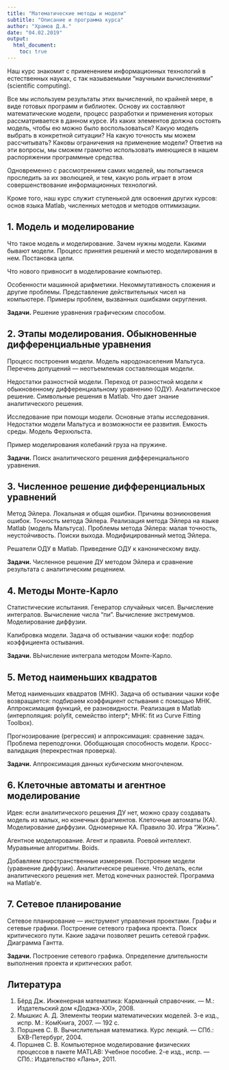 ```yaml
---
title: "Математические методы и модели"
subtitle: "Описание и программа курса"
author: "Храмов Д.А."
date: "04.02.2019"
output: 
  html_document:
    toc: true
---
```


Наш курс знакомит с применением информационных технологий в естественных науках, с так называемыми "научными вычислениями" (scientific computing).

Все мы используем результаты этих вычислений, по крайней мере, в виде готовых программ и библиотек. Основу их составляют математические модели, процесс разработки и применения которых рассматривается в данном курсе. Из каких элементов должна состоять модель, чтобы ею можно было воспользоваться? Какую модель выбрать в конкретной ситуации? На какую точность мы можем рассчитывать? Каковы ограничения на применение модели? Ответив на эти вопросы, мы сможем грамотно использовать имеющиеся в нашем распоряжении программные средства.

Одновременно с рассмотрением самих моделей, мы попытаемся проследить за их эволюцией, и тем, какую роль играет в этом совершенствование информационных технологий.

Кроме того, наш курс служит ступенькой для освоения других курсов: основ языка Matlab, численных методов и методов оптимизации.


## 1. Модель и моделирование

Что такое модель и моделирование. Зачем нужны модели. Какими бывают модели. 
Процесс принятия решений и место моделирования в нем. Постановка цели.

Что нового привносит в моделирование компьютер.

Особенности машинной арифметики. Некоммутативность сложения и другие проблемы. Представление действительных чисел на компьютере. Примеры проблем, вызванных ошибками округления.

**Задачи.** Решение уравнения графическим способом.


## 2. Этапы моделирования. Обыкновенные дифференциальные уравнения

Процесс построения модели. Модель народонаселения Мальтуса. Перечень допущений — неотъемлемая составляющая модели. 

Недостатки разностной модели. Переход от разностной модели к обыкновенному дифференциальному уравнению (ОДУ). Аналитическое решение. Символьные решения в Matlab. Что дает знание аналитического решения.

Исследование при помощи модели. Основные этапы исследования. Недостатки модели Мальтуса и возможности ее развития. Емкость среды. Модель Ферхюльста.

Пример моделирования колебаний груза на пружине.

**Задачи.** Поиск аналитического решения дифференциального уравнения.


## 3. Численное решение дифференциальных уравнений

Метод Эйлера. Локальная и общая ошибки. Причины возникновения ошибок. Точность метода Эйлера. Реализация метода Эйлера на языке Matlab (модель Мальтуса). Проблемы метода Эйлера: малая точность, неустойчивость. Поиски выхода. Модифицированный метод Эйлера.

Решатели ОДУ в Matlab. Приведение ОДУ к каноническому виду.

**Задачи.** Численное решение ДУ методом Эйлера и сравнение результата с аналитическим рещением.


## 4. Методы Монте-Карло

Статистические испытания. Генератор случайных чисел. Вычисление интегралов. Вычисление числа "пи". Вычисление экстремумов. Моделирование диффузии. 

Калибровка модели. Задача об остывании чашки кофе: подбор коэффициента остывания.

**Задачи.** ВЫчисление интеграла методом Монте-Карло.


## 5. Метод наименьших квадратов

Метод наименьших квадратов (МНК). Задача об остывании чашки кофе возвращается: подбираем коэффициент остывания с помощью МНК. Аппроксимация функций, ее разновидности. Реализация в Matlab (интерполяция: polyfit, семейство interp*; МНК: fit из Curve Fitting Toolbox).

Прогнозирование (регрессия) и аппроксимация: сравнение задач. Проблема переподгонки. Обобщающая способность модели. Кросс-валидация (перекрестная проверка).

**Задачи.** Аппроксимация данных кубическим многочленом.


## 6. Клеточные автоматы и агентное моделирование

Идея: если аналитического решения ДУ нет, можно сразу создавать модель из малых, но конечных фрагментов. Клеточные автоматы (КА). Моделирование диффузии. Одномерные КА. Правило 30. Игра "Жизнь".

Агентное моделирование. Агент и правила. Роевой интеллект. Муравьиные алгоритмы. Boids.

Добавляем пространственные измерения. Построение модели (уравнение диффузии). Аналитическое решение. Что делать, если аналитического решения нет. Метод конечных разностей. Программа на Matlab'е. 


## 7. Сетевое планирование

Сетевое планирование — инструмент управления проектами. Графы и сетевые графики. Построение сетевого графика проекта. Поиск критического пути. Какие задачи позволяет решить сетевой график. Диаграмма Гантта.

**Задачи.** Построение сетевого графика. Определение длительности выполнения проекта и критических работ.


## Литература

1. Бёрд Дж. Инженерная математика: Карманный справочник. — М.: Издательский дом «Додэка-ХХI», 2008.
2. Мышкис А. Д. Элементы теории математических моделей. 3-е изд., испр. М.: КомКнига, 2007. — 192 с.
3. Поршнев С. В. Вычислительная математика. Курс лекций. — СПб.: БХВ-Петербург, 2004.
4. Поршнев С. В. Компьютерное моделирование физических процессов в пакете MATLAB: Учебное пособие. 2-е изд., испр. — СПб.: Издательство «Лань», 2011.
